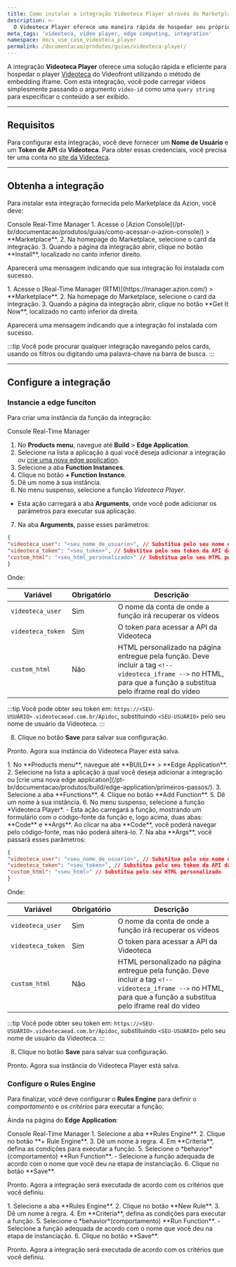 ```yaml
---
title: Como instalar a integração Videoteca Player através do Marketplace da Azion
description: >-
  O Videoteca Player oferece uma maneira rápida de hospedar seu próprio player Videoteca do Videofront.
meta_tags: 'videoteca, video player, edge computing, integration'
namespace: docs_use_case_videoteca_player
permalink: /documentacao/produtos/guias/videoteca-player/
---
```



<InterfaceNote />

A integração **Videoteca Player** oferece uma solução rápida e eficiente para hospedar o player [Videoteca](https://videofront.com.br/videoteca) do Videofront utilizando o método de embedding iframe. Com esta integração, você pode carregar vídeos simplesmente passando o argumento `video-id` como uma `query string` para especificar o conteúdo a ser exibido.

---

## Requisitos

Para configurar esta integração, você deve fornecer um **Nome de Usuário** e um **Token de API** da **Videoteca**. Para obter essas credenciais, você precisa ter uma conta no [site da Videoteca](https://videofront.com.br/videoteca).

---

## Obtenha a integração

Para instalar esta integração fornecida pelo Marketplace da Azion, você deve:

<Tabs client:visible>
    <Fragment slot="tab.console">Console</Fragment>
    <Fragment slot="tab.rtm">Real-Time Manager</Fragment>

<Fragment slot="panel.console">
1. Acesse o [Azion Console](/pt-br/documentacao/produtos/guias/como-acessar-o-azion-console/) > **Marketplace**.
2. Na homepage do Marketplace, selecione o card da integração.
3. Quando a página da integração abrir, clique no botão **Install**, localizado no canto inferior direito.

Aparecerá uma mensagem indicando que sua integração foi instalada com sucesso.
</Fragment>

<Fragment slot="panel.rtm">
1. Acesse o [Real-Time Manager (RTM)](https://manager.azion.com/) > **Marketplace**.
2. Na homepage do Marketplace, selecione o card da integração.
3. Quando a página da integração abrir, clique no botão **Get It Now**, localizado no canto inferior da direita.

Aparecerá uma mensagem indicando que a integração foi instalada com sucesso.
</Fragment>

</Tabs>

:::tip
Você pode procurar qualquer integração navegando pelos cards, usando os filtros ou digitando uma palavra-chave na barra de busca.
:::

---

## Configure a integração

### Instancie a edge funciton

Para criar uma instância da função da integração:

<Tabs client:visible>
    <Fragment slot="tab.console">Console</Fragment>
    <Fragment slot="tab.rtm">Real-Time Manager</Fragment>

<Fragment slot="panel.console">

1. No **Products menu**, navegue até **Build** > **Edge Application**.
2. Selecione na lista a aplicação à qual você deseja adicionar a integração ou [crie uma nova edge application](/pt-br/documentacao/produtos/build/edge-application/primeiros-passos/).
3. Selecione a aba **Function Instances**.
4. Clique no botão **+ Function Instance**.
5. Dê um nome à sua instância.
6. No menu suspenso, selecione a função *Videoteca Player*.
  - Esta ação carregará a aba **Arguments**, onde você pode adicionar os parâmetros para executar sua aplicação.
7. Na aba **Arguments**, passe esses parâmetros:


```json
{
"videoteca_user": "<seu_nome_de_usuario>", // Substitua pelo seu nome de usuário da Videoteca
"videoteca_token": "<seu_token>", // Substitua pelo seu token da API da Videoteca
"custom_html": "<seu_html_personalizado>" // Substitua pelo seu HTML personalizado
}
```

Onde:

| Variável | Obrigatório | Descrição |
| ---- | ----- | ----- |
| `videoteca_user` | Sim | O nome da conta de onde a função irá recuperar os vídeos |
| `videoteca_token` | Sim | O token para acessar a API da Videoteca |
| `custom_html` | Não | HTML personalizado na página entregue pela função. Deve incluir a tag `<!-- videoteca_iframe -->` no HTML, para que a função a substitua pelo iframe real do vídeo |

:::tip
Você pode obter seu token em: `https://<SEU-USUÁRIO>.videotecaead.com.br/Apidoc`, substituindo `<SEU-USUÁRIO>` pelo seu nome de usuário da Videoteca.
:::

8. Clique no botão **Save** para salvar sua configuração.

Pronto. Agora sua instância do Videoteca Player está salva.
</Fragment>

<Fragment slot="panel.rtm">
1. No **Products menu**, navegue até **BUILD** > **Edge Application**.
2. Selecione na lista a aplicação à qual você deseja adicionar a integração ou [crie uma nova edge application](/pt-br/documentacao/produtos/build/edge-application/primeiros-passos/).
3. Selecione a aba **Functions**.
4. Clique no botão **Add Function**.
5. Dê um nome à sua instância.
6. No menu suspenso, selecione a função *Videoteca Player*.
   - Esta ação carregará a função, mostrando um formulário com o código-fonte da função e, logo acima, duas abas: **Code** e **Args**. Ao clicar na aba **Code**, você poderá navegar pelo código-fonte, mas não poderá alterá-lo.
7. Na aba **Args**, você passará esses parâmetros:

```json
{
"videoteca_user": "<seu_nome_de_usuario>", // Substitua pelo seu nome de usuário da Videoteca
"videoteca_token": "<seu_token>", // Substitua pelo seu token da API da Videoteca
"custom_html": "<seu_html>" // Substitua pelo seu HTML personalizado
}
```

Onde:

| Variável | Obrigatório | Descrição |
| ---- | ----- | ----- |
| `videoteca_user` | Sim | O nome da conta de onde a função irá recuperar os vídeos |
| `videoteca_token` | Sim | O token para acessar a API da Videoteca |
| `custom_html` | Não | HTML personalizado na página entregue pela função. Deve incluir a tag `<!-- videoteca_iframe -->` no HTML, para que a função a substitua pelo iframe real do vídeo |

:::tip
Você pode obter seu token em: `https://<SEU-USUÁRIO>.videotecaead.com.br/Apidoc`, substituindo `<SEU-USUÁRIO>` pelo seu nome de usuário da Videoteca.
:::

8. Clique no botão **Save** para salvar sua configuração.

Pronto. Agora sua instância do Videoteca Player está salva.
</Fragment>

</Tabs>

### Configure o Rules Engine

Para finalizar, você deve configurar o **Rules Engine** para definir o *comportamento* e os *critérios* para executar a função.

Ainda na página do **Edge Application**:

<Tabs client:visible>
    <Fragment slot="tab.console">Console</Fragment>
    <Fragment slot="tab.rtm">Real-Time Manager</Fragment>

<Fragment slot="panel.console">
1. Selecione a aba **Rules Engine**.
2. Clique no botão **+ Rule Engine**.
3. Dê um nome à regra.
4. Em **Criteria**, defina as condições para executar a função.
5. Selecione o *behavior*(comportamento) **Run Function**. 
    - Selecione a função adequada de acordo com o nome que você deu na etapa de instanciação.
6. Clique no botão **Save**.

Pronto. Agora a integração será executada de acordo com os critérios que você definiu.
</Fragment>

<Fragment slot="panel.rtm">
1. Selecione a aba **Rules Engine**.
2. Clique no botão **New Rule**.
3. Dê um nome à regra.
4. Em **Criteria**, defina as condições para executar a função.
5. Selecione o *behavior*(comportamento) **Run Function**. 
    - Selecione a função adequada de acordo com o nome que você deu na etapa de instanciação.
6. Clique no botão **Save**.

Pronto. Agora a integração será executada de acordo com os critérios que você definiu.
</Fragment>

</Tabs>
